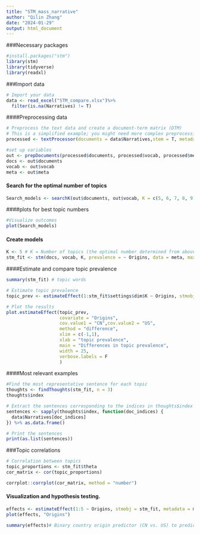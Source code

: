 ```yaml
---
title: "STM_mass_narrative"
author: "Qilin Zhang"
date: "2024-01-29"
output: html_document
---
```


###Necessary packages

```r
#install.packages("stm")
library(stm)
library(tidyverse)
library(readxl)
```

###Import data

```r
# Import your data
data <- read_excel("STM_compare.xlsx")%>%
  filter(is.na(Narratives) != T)
```

####Preprocessing data

```r
# Preprocess the text data and create a document-term matrix (DTM)
# This is a simplified example; you might need more complex preprocessing based on your data (e.g. lemmatizing).
processed <- textProcessor(documents = data$Narratives,stem = T, metadata = data)#Use "?textProcessor" to find the possible settings. You can do a lot of preprocessing with this function.

#set up variables
out <- prepDocuments(processed$documents, processed$vocab, processed$meta)
docs <- out$documents
vocab <- out$vocab
meta <- out$meta
```

#### Search for the optimal number of topics

```r
Search_models <- searchK(out$documents, out$vocab, K = c(5, 6, 7, 8, 9), prevalence = ~ Origins, data = meta)
```

####plots for best topic numbers

```r
#Visualize outcomes
plot(Search_models)
```

#### Create models

```r
K <- 5 # K = Number of topics (the optimal number determined from above)
stm_fit <- stm(docs, vocab, K, prevalence = ~ Origins, data = meta, max.em.its = 1000)
```

####Estimate and compare topic prevalence

```r

summary(stm_fit) # topic words

# Estimate topic prevalence
topic_prev <- estimateEffect(1:stm_fit$settings$dim$K ~ Origins, stmobj = stm_fit, metadata = meta) # Here we used country of origin as the meta data. 

# Plot the results
plot.estimateEffect(topic_prev, 
                    covariate = "Origins", 
                    cov.value1 = "CN",cov.value2 = "US", 
                    method = "difference",
                    xlim = c(-1,1),
                    xlab = "topic prevalence",
                    main = "Differences in topic prevalence",
                    width = 25,
                    verbose.labels = F
                    )
```

####Most relevant examples

```r
#Find the most representative sentence for each topic
thoughts <- findThoughts(stm_fit, n = 3)
thoughts$index

# Extract the sentences corresponding to the indices in thoughts$index
sentences <- sapply(thoughts$index, function(doc_indices) {
  data$Narratives[doc_indices]
}) %>% as.data.frame()

# Print the sentences
print(as.list(sentences))
```

###Topic correlations

```r
# Correlation between topics
topic_proportions <- stm_fit$theta
cor_matrix <- cor(topic_proportions)

corrplot::corrplot(cor_matrix, method = "number")

```

#### Visualization and hypothesis testing.  

```r

effects <- estimateEffect(1:5 ~ Origins, stmobj = stm_fit, metadata = meta, uncertainty = "Global")
plot(effects, "Origins")

summary(effects)# Binary country origin predictor (CN vs. US) to predict topic prevalence.
```


